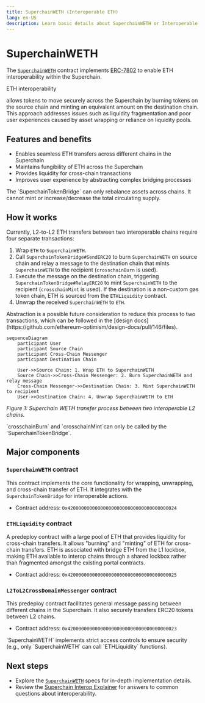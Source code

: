 ```yaml
---
title: SuperchainWETH (Interoperable ETH)
lang: en-US
description: Learn basic details about SuperchainWETH or Interoperable ETH.
---
```




<InteropCallout />

# SuperchainWETH

The [`SuperchainWETH`](https://github.com/ethereum-optimism/optimism/blob/develop/packages/contracts-bedrock/src/L2/SuperchainWETH.sol) contract implements [ERC-7802](https://ethereum-magicians.org/t/erc-7802-crosschain-token-interface/21508) to enable ETH interoperability within the Superchain.

ETH interoperability 


allows tokens to move securely across the Superchain by burning tokens on the source chain and minting an equivalent amount on the destination chain. This approach addresses issues such as liquidity fragmentation and poor user experiences caused by asset wrapping or reliance on liquidity pools.

## Features and benefits

*   Enables seamless ETH transfers across different chains in the Superchain
*   Maintains fungibility of ETH across the Superchain
*   Provides liquidity for cross-chain transactions
*   Improves user experience by abstracting complex bridging processes

<Callout>
  The `SuperchainTokenBridge` can only rebalance assets across chains. It cannot mint or increase/decrease the total circulating supply.
</Callout>

## How it works

Currently, L2-to-L2 ETH transfers between two interoperable chains require four separate transactions:

1.  Wrap `ETH` to `SuperchainWETH`.
2.  Call `SuperchainTokenBridge#SendERC20` to burn `SuperchainWETH` on source chain and relay a message to the destination chain that mints `SuperchainWETH` to the recipient (`crosschainBurn` is used).
3.  Execute the message on the destination chain, triggering `SuperchainTokenBridge#RelayERC20` to mint `SuperchainWETH` to the recipient (`crosschainMint` is used). If the destination is a non-custom gas token chain, ETH is sourced from the `ETHLiquidity` contract.
4.  Unwrap the received `SuperchainWETH` to `ETH`.

<Callout type="info">
Abstraction is a possible future consideration to reduce this process to two transactions, which can be followed in the [design docs](https://github.com/ethereum-optimism/design-docs/pull/146/files).
</Callout>

```mermaid
sequenceDiagram
    participant User
    participant Source Chain
    participant Cross-Chain Messenger
    participant Destination Chain

    User->>Source Chain: 1. Wrap ETH to SuperchainWETH
    Source Chain->>Cross-Chain Messenger: 2. Burn SuperchainWETH and relay message
    Cross-Chain Messenger->>Destination Chain: 3. Mint SuperchainWETH to recipient
    User->>Destination Chain: 4. Unwrap SuperchainWETH to ETH
```
_Figure 1: Superchain WETH transfer process between two interoperable L2 chains._

<Callout type="warning">
  `crosschainBurn` and `crosschainMint`can only be called by the `SuperchainTokenBridge`. 
</Callout>

## Major components

### `SuperchainWETH` contract

This contract implements the core functionality for wrapping, unwrapping, and cross-chain transfer of ETH. It integrates with the `SuperchainTokenBridge` for interoperable actions.

*   Contract address: `0x4200000000000000000000000000000000000024`

### `ETHLiquidity` contract

A predeploy contract with a large pool of ETH that provides liquidity for cross-chain transfers. It allows "burning" and "minting" of ETH for cross-chain transfers. ETH is associated with bridge ETH from the L1 lockbox, making ETH available to interop chains through a shared lockbox rather than fragmented amongst the existing portal contracts.

*   Contract address: `0x4200000000000000000000000000000000000025`

### `L2ToL2CrossDomainMessenger` contract

This predeploy contract facilitates general message passing between different chains in the Superchain. It also securely transfers ERC20 tokens between L2 chains.

*   Contract address: `0x4200000000000000000000000000000000000023`

<Callout type="info">
  `SuperchainWETH` implements strict access controls to ensure security (e.g., only `SuperchainWETH` can call `ETHLiquidity` functions).
</Callout>

## Next steps

*   Explore the [`SuperchainWETH`](https://specs.optimism.io/interop/superchain-weth.html) specs for in-depth implementation details.
*   Review the [Superchain Interop Explainer](../explainer) for answers to common questions about interoperability.
